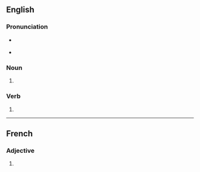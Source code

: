 ==English==

===Pronunciation===
* {{a|RP}} {{IPA|en|/blɒndz/}}
* {{a|GA}} {{IPA|en|/blɑndz/}}

===Noun===
{{head|en|noun form}}

# {{plural of|en|blond}}

===Verb===
{{head|en|verb form}}

# {{en-third-person singular of|blond}}

----

==French==

===Adjective===
{{head|fr|adjective form}}

# {{masculine plural of|fr|blond}}